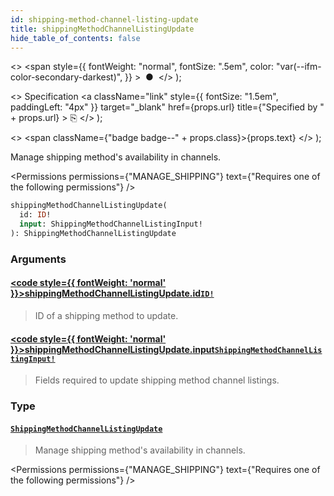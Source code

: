 ```yaml
---
id: shipping-method-channel-listing-update
title: shippingMethodChannelListingUpdate
hide_table_of_contents: false
---
```


  <>
    <span
      style={{
        fontWeight: "normal",
        fontSize: ".5em",
        color: "var(--ifm-color-secondary-darkest)",
      }}
    >
      &nbsp;●&nbsp;
    </span>
  </>
);

  <>
    Specification
    <a
      className="link"
      style={{ fontSize: "1.5em", paddingLeft: "4px" }}
      target="\_blank"
      href={props.url}
      title={"Specified by " + props.url}
    >
      ⎘
    </a>
  </>
);

  <>
    <span className={"badge badge--" + props.class}>{props.text}</span>
  </>
);

Manage shipping method's availability in channels.

<Permissions
  permissions={"MANAGE_SHIPPING"}
  text={"Requires one of the following permissions"}
/>

```graphql
shippingMethodChannelListingUpdate(
  id: ID!
  input: ShippingMethodChannelListingInput!
): ShippingMethodChannelListingUpdate
```

### Arguments

#### [<code style={{ fontWeight: 'normal' }}>shippingMethodChannelListingUpdate.<b>id</b></code>](#)<Bullet />[`ID!`](../../../api-reference/miscellaneous/scalars/id) <Badge class="secondary" text="non-null"/> <Badge class="secondary" text="scalar"/> <Badge class="secondary" text="miscellaneous"/>

> ID of a shipping method to update.

#### [<code style={{ fontWeight: 'normal' }}>shippingMethodChannelListingUpdate.<b>input</b></code>](#)<Bullet />[`ShippingMethodChannelListingInput!`](../../../api-reference/shipping/inputs/shipping-method-channel-listing-input) <Badge class="secondary" text="non-null"/> <Badge class="secondary" text="input"/> <Badge class="secondary" text="shipping"/>

> Fields required to update shipping method channel listings.

### Type

#### [`ShippingMethodChannelListingUpdate`](../../../api-reference/shipping/objects/shipping-method-channel-listing-update) <Badge class="secondary" text="object"/> <Badge class="secondary" text="shipping"/>

> Manage shipping method's availability in channels.

<Permissions
  permissions={"MANAGE_SHIPPING"}
  text={"Requires one of the following permissions"}
/>

>

